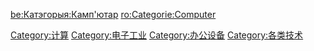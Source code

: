 {{noteTA|1=zh-cn:计算机; zh-tw:電腦;}}
{{Catnav|頁面分類|人类社会|通信|傳播}}
{{Catnav|頁面分類|人类社会|科技|電子學}}
{{Catnav|頁面分類|人类社会|科技|工程技术|电子工程}}
{{Catnav|頁面分類|人类社会|科技|信息技术}}
{{Catnav|頁面分類|人类社会|知識|資訊|傳播}}
{{Catnav|頁面分類|人类社会|知識|科技|電子學}}
{{Catnav|頁面分類|人类社会|知識|科技|信息技术}}
{{Catnav|頁面分類|人类社会|生活|通信|傳播}}
{{Catnav|頁面分類|人类社会|生活|資訊|傳播}}

{{catmore}}
{{Commonscat|Computers}}

[[Category:计算|Category:计算]]
[[Category:电子工业|Category:电子工业]]
[[Category:办公设备|Category:办公设备]]
[[Category:各类技术|Category:各类技术]]

[[be:Катэгорыя:Камп'ютар|be:Катэгорыя:Камп'ютар]]
[[ro:Categorie:Computer|ro:Categorie:Computer]]